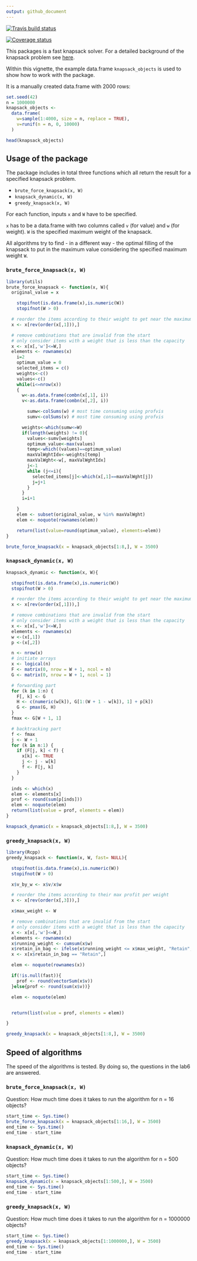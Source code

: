 ```yaml
---
output: github_document
---
```



<!-- README.md is generated from README.Rmd. Please edit that file -->

  [![Travis build status](https://travis-ci.com/anubhav-dikshit/rLab6.svg?branch=master)](https://travis-ci.com/anubhav-dikshit/rLab6)

  [![Coverage status](https://codecov.io/gh/anubhav-dikshit/rLab6/branch/master/graph/badge.svg)](https://codecov.io/github/anubhav-dikshit/rLab6?branch=master)

This packages is a fast knapsack solver.
For a detailed background of the knapsack problem see [here](https://en.wikipedia.org/wiki/Knapsack problem).

Within this vignette, the example data.frame `knapsack_objects` is used to show how to work with the package.

It is a manually created data.frame with 2000 rows:
```r
set.seed(42)
n = 1000000
knapsack_objects <-
  data.frame(
    w=sample(1:4000, size = n, replace = TRUE),
    v=runif(n = n, 0, 10000)
  )
```
```r
head(knapsack_objects)
```

## Usage of the package
The package includes in total three functions which all return the result for a specified knapsack problem.

- `brute_force_knapsack(x, W)`
- `knapsack_dynamic(x, W)`
- `greedy_knapsack(x, W)`

For each function, inputs `x` and `W` have to be specified. 

`x` has to be a data.frame with two columns called `v` (for value) and `w` (for weight).
`W` is the specified maximum weight of the knapsack. 

All algorithms try to find - in a different way - the optimal filling of the knapsack to put in the maximum value considering the specified maximum weight `W`.

### `brute_force_knapsack(x, W)`
```r
library(utils)
brute_force_knapsack <- function(x, W){
  original_value = x

    stopifnot(is.data.frame(x),is.numeric(W))
    stopifnot(W > 0)

  # reorder the items according to their weight to get near the maximum as soon as possible
  x <- x[rev(order(x[,1])),]

  # remove combinations that are invalid from the start
  # only consider items with a weight that is less than the capacity
  x <- x[x[,'w']<=W,]
  elements <- rownames(x)
    i=2
    optimum_value = 0
    selected_items = c()
    weights<-c()
    values<-c()
    while(i<=nrow(x))
    {
      w<-as.data.frame(combn(x[,1], i))
      v<-as.data.frame(combn(x[,2], i))

        sumw<-colSums(w) # most time consuming using profvis
        sumv<-colSums(v) # most time consuming using profvis

      weights<-which(sumw<=W)
      if(length(weights) != 0){
        values<-sumv[weights]
        optimum_value<-max(values)
        temp<-which((values)==optimum_value)
        maxValWghtIdx<-weights[temp]
        maxValWght<-w[, maxValWghtIdx]
        j<-1
        while (j<=i){
          selected_items[j]<-which(x[,1]==maxValWght[j])
          j=j+1
        }
      }
      i=i+1

    }
    elem <- subset(original_value, w %in% maxValWght)
    elem <- noquote(rownames(elem))

    return(list(value=round(optimum_value), elements=elem))
}
```
```r
brute_force_knapsack(x = knapsack_objects[1:8,], W = 3500)
```

### `knapsack_dynamic(x, W)`
```r
knapsack_dynamic <- function(x, W){

  stopifnot(is.data.frame(x),is.numeric(W))
  stopifnot(W > 0)

  # reorder the items according to their weight to get near the maximum as soon as possible
  x <- x[rev(order(x[,1])),]

  # remove combinations that are invalid from the start
  # only consider items with a weight that is less than the capacity
  x <- x[x[,'w']<=W,]
  elements <- rownames(x)
  w <-(x[,1])
  p <-(x[,2])

  n <- nrow(x)
  # initiate arrays
  x <- logical(n)
  F <- matrix(0, nrow = W + 1, ncol = n)
  G <- matrix(0, nrow = W + 1, ncol = 1)

  # forwarding part
  for (k in 1:n) {
    F[, k] <- G
    H <- c(numeric(w[k]), G[1:(W + 1 - w[k]), 1] + p[k])
    G <- pmax(G, H)
  }
  fmax <- G[W + 1, 1]

  # backtracking part
  f <- fmax
  j <- W + 1
  for (k in n:1) {
    if (F[j, k] < f) {
      x[k] <- TRUE
      j <- j - w[k]
      f <- F[j, k]
    }
  }

  inds <- which(x)
  elem <- elements[x]
  prof <- round(sum(p[inds]))
  elem <- noquote(elem)
  return(list(value = prof, elements = elem))
}
```
```r
knapsack_dynamic(x = knapsack_objects[1:8,], W = 3500)
```

### `greedy_knapsack(x, W)`
```r
library(Rcpp)
greedy_knapsack <- function(x, W, fast= NULL){

  stopifnot(is.data.frame(x),is.numeric(W))
  stopifnot(W > 0)

  x$v_by_w <- x$v/x$w

  # reorder the items according to their max profit per weight
  x <- x[rev(order(x[,3])),]

  x$max_weight <- W

  # remove combinations that are invalid from the start
  # only consider items with a weight that is less than the capacity
  x <- x[x[,'w']<=W,]
  elements <- rownames(x)
  x$running_weight <- cumsum(x$w)
  x$retain_in_bag <- ifelse(x$running_weight <= x$max_weight, "Retain", "Drop")
  x <- x[x$retain_in_bag == "Retain",]

  elem <- noquote(rownames(x))

  if(!is.null(fast)){
    prof <- round(vectorSum(x$v))
  }else{prof <- round(sum(x$v))}

  elem <- noquote(elem)


  return(list(value = prof, elements = elem))

}
```
```r
greedy_knapsack(x = knapsack_objects[1:8,], W = 3500)
```

## Speed of algorithms
The speed of the algorithms is tested. By doing so, the questions in the lab6 are answered.

### `brute_force_knapsack(x, W)`
Question: How much time does it takes to run the algorithm for n = 16 objects?
```r
start_time <- Sys.time()
brute_force_knapsack(x = knapsack_objects[1:16,], W = 3500)
end_time <- Sys.time()
end_time - start_time
```
### `knapsack_dynamic(x, W)`
Question: How much time does it takes to run the algorithm for n = 500 objects?
```r
start_time <- Sys.time()
knapsack_dynamic(x = knapsack_objects[1:500,], W = 3500)
end_time <- Sys.time()
end_time - start_time
```
### `greedy_knapsack(x, W)`
Question: How much time does it takes to run the algorithm for n = 1000000 objects?
```r
start_time <- Sys.time()
greedy_knapsack(x = knapsack_objects[1:1000000,], W = 3500)
end_time <- Sys.time()
end_time - start_time
```
